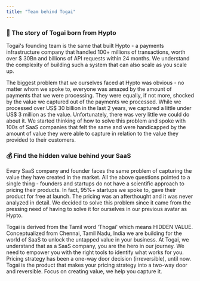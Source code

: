 ```yaml
---
title: "Team behind Togai"
---
```


### **👋 The story of Togai born from Hypto**

Togai's founding team is the same that built Hypto - a payments infrastructure company that handled 100+ millions of transactions, worth over $ 30Bn and billions of API requests within 24 months. We understand the complexity of building such a system that can also scale as you scale up.

The biggest problem that we ourselves faced at Hypto was obvious - no matter whom we spoke to, everyone was amazed by the amount of payments that we were processing. They were equally, if not more, shocked by the value we captured out of the payments we processed. While we processed over US\$ 30 billion in the last 2 years, we captured a little under US\$ 3 million as the value. Unfortunately, there was very little we could do about it. We started thinking of how to solve this problem and spoke with 100s of SaaS companies that felt the same and were handicapped by the amount of value they were able to capture in relation to the value they provided to their customers.

### 💰 Find the hidden value behind your SaaS

Every SaaS company and founder faces the same problem of capturing the value they have created in the market. All the above questions pointed to a single thing - founders and startups do not have a scientific approach to pricing their products. In fact, 95%+ startups we spoke to, gave their product for free at launch. The pricing was an afterthought and it was never analyzed in detail. We decided to solve this problem since it came from the pressing need of having to solve it for ourselves in our previous avatar as Hypto.

Togai is derived from the Tamil word 'Thogai' which means HIDDEN VALUE. Conceptualized from Chennai, Tamil Nadu, India we are building for the world of SaaS to unlock the untapped value in your business. At Togai, we understand that as a SaaS company, you are the hero in our journey. We need to empower you with the right tools to identify what works for you. Pricing strategy has been a one-way door decision (irreversible), until now. Togai is the product that makes your pricing strategy into a two-way door and reversible. Focus on creating value, we help you capture it.
